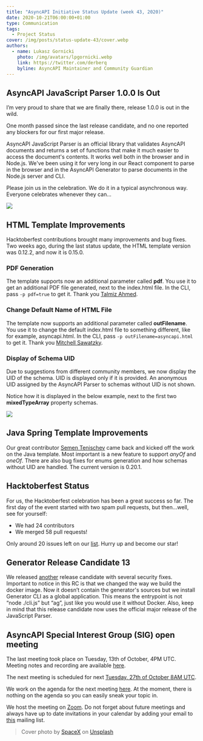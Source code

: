 ```yaml
---
title: "AsyncAPI Initiative Status Update (week 43, 2020)"
date: 2020-10-21T06:00:00+01:00
type: Communication
tags:
  - Project Status
cover: /img/posts/status-update-43/cover.webp
authors:
  - name: Lukasz Gornicki
    photo: /img/avatars/lpgornicki.webp
    link: https://twitter.com/derberq
    byline: AsyncAPI Maintainer and Community Guardian
---
```


## AsyncAPI JavaScript Parser 1.0.0 Is Out

I’m very proud to share that we are finally there, release 1.0.0 is out in the wild.

One month passed since the last release candidate, and no one reported any blockers for our first major release.

AsyncAPI JavaScript Parser is an official library that validates AsyncAPI documents and returns a set of functions that make it much easier to access the document's contents. It works well both in the browser and in Node.js. We've been using it for very long in our React component to parse in the browser and in the AsyncAPI Generator to parse documents in the Node.js server and CLI.

Please join us in the celebration. We do it in a typical asynchronous way. Everyone celebrates whenever they can...

<div className="text-center">
  <Img src="https://media.giphy.com/media/Vj97qNut6WDHa/giphy.gif" />
</div>

## HTML Template Improvements

Hacktoberfest contributions brought many improvements and bug fixes. Two weeks ago, during the last status update, the HTML template version was 0.12.2, and now it is 0.15.0.

### PDF Generation

The template supports now an additional parameter called **pdf**. You use it to get an additional PDF file generated, next to the index.html file. In the CLI, pass `-p pdf=true` to get it. Thank you [Talmiz Ahmed](https://github.com/HashTalmiz).

### Change Default Name of HTML File

The template now supports an additional parameter called **outFilename**. You use it to change the default index.html file to something different, like for example, asyncapi.html. In the CLI, pass `-p outFilename=asyncapi.html` to get it. Thank you [Mitchell Sawatzky](https://github.com/bufutda). 

### Display of Schema UID

Due to suggestions from different community members, we now display the UID of the schema. UID is displayed only if it is provided. An anonymous UID assigned by the AsyncAPI Parser to schemas without UID is not shown.

Notice how it is displayed in the below example, next to the first two **mixedTypeArray** property schemas.

<Img className="w-3/4" src="/img/posts/status-update-43/display-schema-uid.webp" />

## Java Spring Template Improvements

Our great contributor [Semen Tenischev](https://github.com/Tenischev) came back and kicked off the work on the Java template. Most important is a new feature to support _anyOf_ and _oneOf_. There are also bug fixes for enums generation and how schemas without UID are handled. The current version is 0.20.1. 

## Hacktoberfest Status

For us, the Hacktoberfest celebration has been a great success so far. The first day of the event started with two spam pull requests, but then...well, see for yourself:
- We had 24 contributors
- We merged 58 pull requests!

Only around 20 issues left on our [list](https://docs.google.com/spreadsheets/d/1vX4J395apexutfQ0OSqPNltFKDacmemHZwCmOXwHNLo/). Hurry up and become our star!

## Generator Release Candidate 13

We released [another](https://github.com/asyncapi/generator/releases/tag/v1.0.0-rc.13) release candidate with several security fixes. Important to notice in this RC is that we changed the way we build the docker image. Now it doesn’t contain the generator's sources but we install Generator CLI as a global application. This means the entrypoint is not “node ./cli.js” but “ag”, just like you would use it without Docker. Also, keep in mind that this release candidate now uses the official major release of the JavaScript Parser.

## AsyncAPI Special Interest Group (SIG) open meeting

The last meeting took place on Tuesday, 13th of October, 4PM UTC. Meeting notes and recording are available [here](https://github.com/asyncapi/asyncapi/issues/451).

The next meeting is scheduled for next [Tuesday, 27th of October 8AM UTC](https://everytimezone.com/s/577ca99f). 

We work on the agenda for the next meeting [here](https://github.com/asyncapi/asyncapi/issues/455). At the moment, there is nothing on the agenda so you can easily sneak your topic in. 

We host the meeting on [Zoom](https://zoom.us/j/83140549308). Do not forget about future meetings and always have up to date invitations in your calendar by adding your email to [this](https://groups.google.com/forum/#!forum/asyncapi-users) mailing list.

> Cover photo by <a href="https://unsplash.com/@spacex?utm_source=unsplash&amp;utm_medium=referral&amp;utm_content=creditCopyText">SpaceX</a> on <a href="https://unsplash.com/s/photos/rocket-launch?utm_source=unsplash&amp;utm_medium=referral&amp;utm_content=creditCopyText">Unsplash</a>
